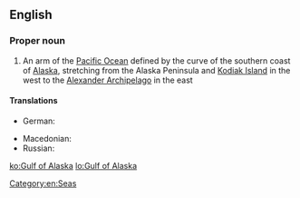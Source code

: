 ==English==
{{wikipedia}}

===Proper noun===
{{en-proper noun|head=[[gulf|Gulf]] [[of]] [[Alaska]]}}

# An arm of the [[Pacific Ocean]] defined by the curve of the southern coast of [[Alaska]], stretching from the Alaska Peninsula and [[Kodiak Island]] in the west to the [[Alexander Archipelago]] in the east

====Translations====
{{trans-top|arm of the Pacific Ocean}}
* German: {{t-|de|Golf von Alaska|m}}
{{trans-mid}}
* Macedonian: {{t-|mk|Алјаски Залив|m|tr=Áljaski Záliv|sc=Cyrl}}
* Russian: {{t-|ru|Аля́скинский зали́в|m|sc=Cyrl|tr=Aljáskinskij zalív}}
{{trans-bottom}}

[[Category:en:Seas]]

[[ko:Gulf of Alaska]]
[[lo:Gulf of Alaska]]